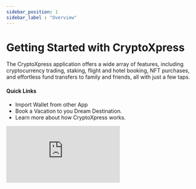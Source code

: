 ```yaml
---
sidebar_position: 1
sidebar_label : "Overview"
---
```


# Getting Started with CryptoXpress

<!-- IMPORT -->

<!-- BODY -->

<div className="overview-header">
  <div>
    <p>
      The CryptoXpress application offers a wide array of features, including cryptocurrency trading, staking, flight and hotel booking, NFT purchases, and effortless fund transfers to family and friends, all with just a few taps.
    </p>
    <h4>Quick Links</h4>
    <ul>
      <li>
        <Link to="/latest/basics/getting_started/import_wallet">
          Import Wallet from other App
        </Link>
      </li>
      <li>
        <Link to="/latest/category/explore-the-world">Book a Vacation to you Dream Destination.</Link>
      </li>
      <li>
        <Link to="/latest/basics/getting_started/intro">Learn more about how CryptoXpress works.</Link>
      </li>
    </ul>
  </div>
  <iframe
    src="https://www.youtube.com/embed/pHqP_CqIo-8?si=5xCO0JVVwEB_--80"
    frameBorder="0"
    allow="accelerometer; autoplay; encrypted-media; gyroscope; picture-in-picture"
    allowFullScreen />
</div>
